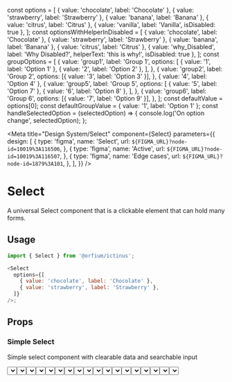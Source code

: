 const options = [
  { value: 'chocolate', label: 'Chocolate' },
  { value: 'strawberry', label: 'Strawberry' },
  { value: 'banana', label: 'Banana' },
  { value: 'citrus', label: 'Citrus' },
  { value: 'vanilla', label: 'Vanilla', isDisabled: true },
];
const optionsWithHelperInDisabled = [
  { value: 'chocolate', label: 'Chocolate' },
  { value: 'strawberry', label: 'Strawberry' },
  { value: 'banana', label: 'Banana' },
  { value: 'citrus', label: 'Citrus' },
  { value: 'why_Disabled', label: 'Why Disabled?', helperText: 'this is why!', isDisabled: true },
];
const groupOptions = [
  {
    value: 'group1',
    label: 'Group 1',
    options: [
      { value: '1', label: 'Option 1' },
      { value: '2', label: 'Option 2' },
    ],
  },
  {
    value: 'group2',
    label: 'Group 2',
    options: [{ value: '3', label: 'Option 3' }],
  },
  { value: '4', label: 'Option 4' },
  {
    value: 'group5',
    label: 'Group 5',
    options: [
      { value: '5', label: 'Option 7' },
      { value: '6', label: 'Option 8' },
    ],
  },
  {
    value: 'group6',
    label: 'Group 6',
    options: [{ value: '7', label: 'Option 9' }],
  },
];
const defaultValue = options[0];
const defaultGroupValue = { value: '1', label: 'Option 1' };
const handleSelectedOption = (selectedOption) => {
  console.log('On option change', selectedOption);
};

<Meta
  title="Design System/Select"
  component={Select}
  parameters={{
    design: [
      {
        type: 'figma',
        name: 'Select',
        url: `${FIGMA_URL}?node-id=10019%3A116506`,
      },
      {
        type: 'figma',
        name: 'Active',
        url: `${FIGMA_URL}?node-id=10019%3A116507`,
      },
      {
        type: 'figma',
        name: 'Edge cases',
        url: `${FIGMA_URL}?node-id=1879%3A101`,
      },
    ],
  }}
/>

# Select

A universal Select component that is a clickable element that can hold many forms.

## Usage

```js
import { Select } from '@orfium/ictinus';

<Select
  options={[
    { value: 'chocolate', label: 'Chocolate' },
    { value: 'strawberry', label: 'Strawberry' },
  ]}
/>;
```

## Props

<Props of={Select} />

### Simple Select

Simple select component with clearable data and searchable input

<Preview>
  <Story name="Simple Select">
    <Stack>
      <Select
        label={'Flavour'}
        options={options}
        defaultValue={defaultValue}
        handleSelectedOption={handleSelectedOption}
        creatable={boolean('creatable', false)}
      />
      <Select
        label={'Flavour'}
        options={options}
        defaultValue={defaultValue}
        handleSelectedOption={handleSelectedOption}
        creatable={boolean('creatable', false)}
      />
      <Select
        label={'Flavour'}
        options={options}
        defaultValue={defaultValue}
        handleSelectedOption={handleSelectedOption}
        creatable={boolean('creatable', false)}
      />
    </Stack>
  </Story>
</Preview>

### Select with prefix/suffix

Select with prefix and suffix options

<Preview>
  <Story name="Select with icon and size">
    <Stack>
      <Select
        label={'Flavour'}
        options={options}
        defaultValue={defaultValue}
        handleSelectedOption={handleSelectedOption}
        size={'md'}
        prefix={
          <img
            style={{ background: 'red' }}
            src="https://brandmark.io/logo-rank/random/pepsi.png"
            width="16"
            height="16"
          />
        }
      />
      <Select
        label={'Flavour'}
        options={options}
        defaultValue={defaultValue}
        handleSelectedOption={handleSelectedOption}
        suffix={
          <img
            style={{ background: 'red' }}
            src="https://brandmark.io/logo-rank/random/pepsi.png"
            width="16"
            height="16"
          />
        }
      />
      <Select
        label={'Flavour'}
        options={options}
        defaultValue={defaultValue}
        handleSelectedOption={handleSelectedOption}
        suffix={
          <img
            style={{ background: 'red' }}
            src="https://brandmark.io/logo-rank/random/pepsi.png"
            width="16"
            height="16"
          />
        }
        prefix={
          <img
            style={{ background: 'red' }}
            src="https://brandmark.io/logo-rank/random/pepsi.png"
            width="16"
            height="16"
          />
        }
      />
    </Stack>
  </Story>
</Preview>

### Disabled/Locked Select

Select disabled with label

<Preview>
  <Story name="Disabled/Locked Select">
    <Stack>
      <Select isDisabled label={'Flavour'} options={options} />
      <Select isDisabled label={'Flavour'} options={options} />
      <Select isDisabled label={'Flavour'} options={options} />
    </Stack>
    <Stack>
      <Select label={'Flavour'} options={options} status={{ type: 'read-only' }} />
      <Select label={'Flavour'} options={options} status={{ type: 'read-only' }} />
      <Select label={'Flavour'} options={options} status={{ type: 'read-only' }} />
    </Stack>
  </Story>
</Preview>

### Select with Label and Statuses

Select with Label and Statuses

<Preview>
  <Story name="Select with label and statuses" parameters={{ decorators: [withKnobs] }}>
    <Stack>
      <Select
        label={'Label'}
        status={{
          type: 'normal',
          hintMessage: text('Custom Hint Message', 'Hint Message'),
        }}
        options={options}
        defaultValue={defaultValue}
      />
      <Select
        label={'Label'}
        status={{
          type: 'error',
          hintMessage: text('Custom Error Message', 'Error Message'),
        }}
        options={options}
      />
    </Stack>
  </Story>
</Preview>

# Select with Highlighted search term

Simple select component where searched term is highlighted in options

<Preview>
  <Story name="Select with Highlight">
    <Stack>
      <Select
        hasHighlightSearch
        label={'Flavour'}
        options={options}
        handleSelectedOption={handleSelectedOption}
      />
    </Stack>
  </Story>
</Preview>

# Simple Group Select

Simple select component with grouped data and searchable input

<Preview>
  <Story name="Simple Group Select">
    <Stack>
      <Select
        label={'Group Select'}
        options={groupOptions}
        defaultValue={defaultGroupValue}
        handleSelectedOption={handleSelectedOption}
        hasHighlightSearch
      />
    </Stack>
  </Story>
</Preview>

# Not Searchable Select

Not Searchable Select

<Preview>
  <Story name="Not Searchable Select">
    <Stack>
      <Select
        isSearchable={false}
        label={'Flavour'}
        options={options}
        handleSelectedOption={handleSelectedOption}
      />
    </Stack>
  </Story>
</Preview>

# Disabled option with helper text

Disabled option with helper text

<Preview>
  <Story name="Disabled option with helper text">
    <Stack>
      <Select
        isSearchable={false}
        label={'Flavour'}
        options={optionsWithHelperInDisabled}
        handleSelectedOption={handleSelectedOption}
      />
    </Stack>
  </Story>
</Preview>

# Select with Async and Loading

Select that support asynchronous fetching, with loading status

<Preview>
  <Story name="Async Select">
    <SelectShowcase />
  </Story>
</Preview>

# Select with Async, Loading and Minimum Characters to Search for

Select that support asynchronous fetching, with loading status

<Preview>
  <Story name="Async Select with min characters">
    <SelectShowcase minCharactersToSearch={3} />
  </Story>
</Preview>

# Select with edge case

Select cases where it gets to minimum and maximum width based on options <br />

1. max width of floating menu to 620 and then ellipsis <br />
2. max width with smaller floating menu content that set to max
3. min size (150px) for both

<Preview>
  <Story name="Select with edge case">
    <EdgeCasesSelectShowcase />
  </Story>
</Preview>

# MultiSelect

A Select component with multiple selected options represented as Chips. <br/>

1. To initiate a MultiSelect, the `multi` prop must be set to `true`
2. In this variation the props: `leftIcon` and `size` are deprecated (`size` is always set to `md` by default). <br/>
3. Instead of the `selectedOption` prop we now use the `selectedOptions` prop (with type: `SelectOption[]`) .
4. When in MultiSelect, `onClear` prop refers to the all selected options deletion and `onOptionDelete` prop refers to single option deletion

<Preview>
  <Story name="MultiSelect">
    <MultiSelectShowcase
      isDisabled={boolean('isDisabled', false)}
      isLocked={boolean('isLocked', false)}
      status={select('status', ['normal', 'hint', 'error'], 'normal')}
      hintMessage={text('hintMessage', '')}
      hasSelectAllOption={boolean('hasSelectAllOption', false)}
      isCreatable={boolean('isCreatable', false)}
    />
  </Story>
</Preview>
